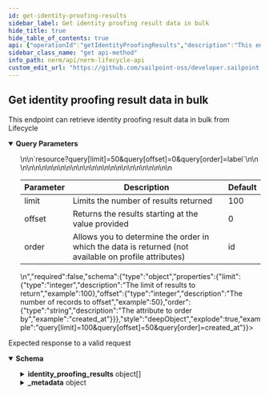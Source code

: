 ```yaml
---
id: get-identity-proofing-results
sidebar_label: Get identity proofing result data in bulk
hide_title: true
hide_table_of_contents: true
api: {"operationId":"getIdentityProofingResults","description":"This endpoint can retrieve identity proofing result data in bulk from Lifecycle","tags":["Identity Proofing Results"],"parameters":[{"name":"query","in":"query","description":"Allows for pagination and sorting using the deepObject notation.\n\n</br>\n\n`resource?query[limit]=50&query[offset]=0&query[order]=label`\n\n</br>\n\n<table><thead>\n<tr>\n<th>Parameter</th>\n<th>Description</th>\n<th>Default</th>\n</tr>\n</thead><tbody>\n<tr>\n<td>limit</td>\n<td>Limits the number of results returned</td>\n<td>100</td>\n</tr>\n<tr>\n<td>offset</td>\n<td>Returns the results starting at the value provided</td>\n<td>0</td>\n</tr>\n<tr>\n<td>order</td>\n<td>Allows you to determine the order in which the data is returned (not available on profile attributes)</td>\n<td>id</td>\n</tr>\n</tbody></table>\n","required":false,"schema":{"type":"object","properties":{"limit":{"type":"integer","description":"The limit of results to return","example":100},"offset":{"type":"integer","description":"The number of records to offset","example":50},"order":{"type":"string","description":"The attribute to order by","example":"created_at"}}},"style":"deepObject","explode":true,"example":"query[limit]=100&query[offset]=50&query[order]=created_at"},{"name":"profile_id","in":"query","description":"Profile ID to filter by","required":false,"schema":{"type":"string","format":"uuid"},"example":"db6f8e8b-65c2-47d5-a0db-90bcc4e9df9e"},{"name":"workflow_session_id","in":"query","description":"Workflow Session ID to filter by","required":false,"schema":{"type":"string","format":"uuid"},"example":"db6f8e8b-65c2-47d5-a0db-90bcc4e9df9e"},{"name":"result","in":"query","description":"ID Proofing Result to filter by","required":false,"schema":{"type":"string","enum":["pass","fail"]},"example":"fail"},{"name":"metadata","in":"query","description":"Returns batching metadata in the response","required":false,"example":true,"schema":{"type":"boolean","default":false}}],"responses":{"200":{"description":"Expected response to a valid request","content":{"application/json":{"schema":{"type":"object","properties":{"identity_proofing_results":{"type":"array","items":{"type":"object","properties":{"id":{"description":"the id","type":"string","format":"uuid","readOnly":true,"example":"db6f8e8b-65c2-47d5-a0db-90bcc4e9df9e"},"identity_proofing_action_id":{"description":"The identity_proofing_action_id","type":"string","format":"uuid","example":"db6f8e8b-65c2-47d5-a0db-90bcc4e9df9e"},"workflow_session_id":{"description":"the workflow_session_id","type":"string","format":"uuid","example":"db6f8e8b-65c2-47d5-a0db-90bcc4e9df9e"},"profile_id":{"description":"the profile_id","type":"string","format":"uuid","example":"db6f8e8b-65c2-47d5-a0db-90bcc4e9df9e"},"proofing_workflow":{"description":"the proofing workflow id","type":"string","format":"uuid","example":"db6f8e8b-65c2-47d5-a0db-90bcc4e9df9e"},"result":{"description":"the result of the identity proofing","type":"string","enum":["pending","pass","fail"],"example":"pass"},"proofing_attributes":{"description":"Any additional attributes associated with the proofing","type":"object","additionalProperties":{"type":"string"},"example":{"result":"approve"}},"created_at":{"description":"The created at time","type":"string","format":"date-time","example":"2023-05-01T09:12:28Z"},"updated_at":{"description":"The updated at time","type":"string","format":"date-time","example":"2023-05-01T09:12:28Z"}}}},"_metadata":{"type":"object","properties":{"limit":{"description":"The limit","type":"integer","format":"int32","example":50},"offset":{"description":"The offset","type":"integer","format":"int32","example":100},"total":{"description":"The total","type":"integer","format":"int32","example":10000},"next":{"description":"The link to the next page of data","type":"string","example":"/endpoint?limit=10&offset=60"},"previous":{"description":"The link to the previous page of data","type":"string","example":"/endpoint?limit=10&offset=40"}}}}}}}}},"method":"get","path":"/identity_proofing_results","info":{"version":"1.0.0","title":"NERM Lifecycle API","description":"The Lifecycle API can be used to access and modify various resources in your environment.","license":{"name":"MIT"}},"postman":{"name":"Get identity proofing result data in bulk","description":{"content":"This endpoint can retrieve identity proofing result data in bulk from Lifecycle","type":"text/plain"},"url":{"path":["identity_proofing_results"],"host":["{{baseUrl}}"],"query":[{"disabled":false,"description":{"content":"Profile ID to filter by","type":"text/plain"},"key":"profile_id","value":""},{"disabled":false,"description":{"content":"Workflow Session ID to filter by","type":"text/plain"},"key":"workflow_session_id","value":""},{"disabled":false,"description":{"content":"ID Proofing Result to filter by","type":"text/plain"},"key":"result","value":""},{"disabled":false,"description":{"content":"Returns batching metadata in the response","type":"text/plain"},"key":"metadata","value":""}],"variable":[]},"header":[{"key":"Accept","value":"application/json"}],"method":"GET"}}
sidebar_class_name: "get api-method"
info_path: nerm/api/nerm-lifecycle-api
custom_edit_url: "https://github.com/sailpoint-oss/developer.sailpoint.com/issues/new?assignees=&labels=&template=bug-report.md&title=%5BBug%5D+Your+Bug+Report+Here Requesting changes to 'Get identity proofing result data in bulk' (get-identity-proofing-results)"
---
```



## Get identity proofing result data in bulk



This endpoint can retrieve identity proofing result data in bulk from Lifecycle

<details style={{"marginBottom":"1rem"}} data-collapsed={false} open={true}><summary style={{}}><strong>Query Parameters</strong></summary><div><ul><ParamsItem className={"paramsItem"} param={{"name":"query","in":"query","description":"Allows for pagination and sorting using the deepObject notation.\n\n</br>\n\n`resource?query[limit]=50&query[offset]=0&query[order]=label`\n\n</br>\n\n<table><thead>\n<tr>\n<th>Parameter</th>\n<th>Description</th>\n<th>Default</th>\n</tr>\n</thead><tbody>\n<tr>\n<td>limit</td>\n<td>Limits the number of results returned</td>\n<td>100</td>\n</tr>\n<tr>\n<td>offset</td>\n<td>Returns the results starting at the value provided</td>\n<td>0</td>\n</tr>\n<tr>\n<td>order</td>\n<td>Allows you to determine the order in which the data is returned (not available on profile attributes)</td>\n<td>id</td>\n</tr>\n</tbody></table>\n","required":false,"schema":{"type":"object","properties":{"limit":{"type":"integer","description":"The limit of results to return","example":100},"offset":{"type":"integer","description":"The number of records to offset","example":50},"order":{"type":"string","description":"The attribute to order by","example":"created_at"}}},"style":"deepObject","explode":true,"example":"query[limit]=100&query[offset]=50&query[order]=created_at"}}></ParamsItem><ParamsItem className={"paramsItem"} param={{"name":"profile_id","in":"query","description":"Profile ID to filter by","required":false,"schema":{"type":"string","format":"uuid"},"example":"db6f8e8b-65c2-47d5-a0db-90bcc4e9df9e"}}></ParamsItem><ParamsItem className={"paramsItem"} param={{"name":"workflow_session_id","in":"query","description":"Workflow Session ID to filter by","required":false,"schema":{"type":"string","format":"uuid"},"example":"db6f8e8b-65c2-47d5-a0db-90bcc4e9df9e"}}></ParamsItem><ParamsItem className={"paramsItem"} param={{"name":"result","in":"query","description":"ID Proofing Result to filter by","required":false,"schema":{"type":"string","enum":["pass","fail"]},"example":"fail"}}></ParamsItem><ParamsItem className={"paramsItem"} param={{"name":"metadata","in":"query","description":"Returns batching metadata in the response","required":false,"example":true,"schema":{"type":"boolean","default":false}}}></ParamsItem></ul></div></details><div><ApiTabs><TabItem label={"200"} value={"200"}><div>

Expected response to a valid request

</div><div><MimeTabs schemaType={"response"}><TabItem label={"application/json"} value={"application/json"}><SchemaTabs><TabItem label={"Schema"} value={"Schema"}><details style={{}} data-collapsed={false} open={true}><summary style={{"textAlign":"left"}}><strong>Schema</strong></summary><div style={{"textAlign":"left","marginLeft":"1rem"}}></div><ul style={{"marginLeft":"1rem"}}><SchemaItem collapsible={true} className={"schemaItem"}><details style={{}}><summary style={{}}><strong>identity_proofing_results</strong><span style={{"opacity":"0.6"}}> object[]</span></summary><div style={{"marginLeft":"1rem"}}><SchemaItem collapsible={false} name={"id"} required={false} deprecated={undefined} schemaDescription={"the id"} schemaName={"uuid"} qualifierMessage={undefined} defaultValue={undefined}></SchemaItem><SchemaItem collapsible={false} name={"identity_proofing_action_id"} required={false} deprecated={undefined} schemaDescription={"The identity_proofing_action_id"} schemaName={"uuid"} qualifierMessage={undefined} defaultValue={undefined}></SchemaItem><SchemaItem collapsible={false} name={"workflow_session_id"} required={false} deprecated={undefined} schemaDescription={"the workflow_session_id"} schemaName={"uuid"} qualifierMessage={undefined} defaultValue={undefined}></SchemaItem><SchemaItem collapsible={false} name={"profile_id"} required={false} deprecated={undefined} schemaDescription={"the profile_id"} schemaName={"uuid"} qualifierMessage={undefined} defaultValue={undefined}></SchemaItem><SchemaItem collapsible={false} name={"proofing_workflow"} required={false} deprecated={undefined} schemaDescription={"the proofing workflow id"} schemaName={"uuid"} qualifierMessage={undefined} defaultValue={undefined}></SchemaItem><SchemaItem collapsible={false} name={"result"} required={false} deprecated={undefined} schemaDescription={"the result of the identity proofing"} schemaName={"string"} qualifierMessage={"**Possible values:** [`pending`, `pass`, `fail`]"} defaultValue={undefined}></SchemaItem><SchemaItem collapsible={true} className={"schemaItem"}><details style={{}}><summary style={{}}><strong>proofing_attributes</strong><span style={{"opacity":"0.6"}}> object</span></summary><div style={{"marginLeft":"1rem"}}><div style={{"marginTop":".5rem","marginBottom":".5rem"}}>

Any additional attributes associated with the proofing

</div><li><div><code>property name*</code><span style={{"opacity":"0.6"}}> string</span></div></li></div></details></SchemaItem><SchemaItem collapsible={false} name={"created_at"} required={false} deprecated={undefined} schemaDescription={"The created at time"} schemaName={"date-time"} qualifierMessage={undefined} defaultValue={undefined}></SchemaItem><SchemaItem collapsible={false} name={"updated_at"} required={false} deprecated={undefined} schemaDescription={"The updated at time"} schemaName={"date-time"} qualifierMessage={undefined} defaultValue={undefined}></SchemaItem></div></details></SchemaItem><SchemaItem collapsible={true} className={"schemaItem"}><details style={{}}><summary style={{}}><strong>_metadata</strong><span style={{"opacity":"0.6"}}> object</span></summary><div style={{"marginLeft":"1rem"}}><SchemaItem collapsible={false} name={"limit"} required={false} deprecated={undefined} schemaDescription={"The limit"} schemaName={"int32"} qualifierMessage={undefined} defaultValue={undefined}></SchemaItem><SchemaItem collapsible={false} name={"offset"} required={false} deprecated={undefined} schemaDescription={"The offset"} schemaName={"int32"} qualifierMessage={undefined} defaultValue={undefined}></SchemaItem><SchemaItem collapsible={false} name={"total"} required={false} deprecated={undefined} schemaDescription={"The total"} schemaName={"int32"} qualifierMessage={undefined} defaultValue={undefined}></SchemaItem><SchemaItem collapsible={false} name={"next"} required={false} deprecated={undefined} schemaDescription={"The link to the next page of data"} schemaName={"string"} qualifierMessage={undefined} defaultValue={undefined}></SchemaItem><SchemaItem collapsible={false} name={"previous"} required={false} deprecated={undefined} schemaDescription={"The link to the previous page of data"} schemaName={"string"} qualifierMessage={undefined} defaultValue={undefined}></SchemaItem></div></details></SchemaItem></ul></details></TabItem><TabItem label={"Example (from schema)"} value={"Example (from schema)"}><ResponseSamples responseExample={"{\n  \"identity_proofing_results\": [\n    {\n      \"id\": \"db6f8e8b-65c2-47d5-a0db-90bcc4e9df9e\",\n      \"identity_proofing_action_id\": \"db6f8e8b-65c2-47d5-a0db-90bcc4e9df9e\",\n      \"workflow_session_id\": \"db6f8e8b-65c2-47d5-a0db-90bcc4e9df9e\",\n      \"profile_id\": \"db6f8e8b-65c2-47d5-a0db-90bcc4e9df9e\",\n      \"proofing_workflow\": \"db6f8e8b-65c2-47d5-a0db-90bcc4e9df9e\",\n      \"result\": \"pass\",\n      \"proofing_attributes\": {\n        \"result\": \"approve\"\n      },\n      \"created_at\": \"2023-05-01T09:12:28Z\",\n      \"updated_at\": \"2023-05-01T09:12:28Z\"\n    }\n  ],\n  \"_metadata\": {\n    \"limit\": 50,\n    \"offset\": 100,\n    \"total\": 10000,\n    \"next\": \"/endpoint?limit=10&offset=60\",\n    \"previous\": \"/endpoint?limit=10&offset=40\"\n  }\n}"} language={"json"}></ResponseSamples></TabItem></SchemaTabs></TabItem></MimeTabs></div></TabItem></ApiTabs></div>